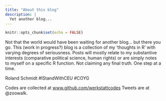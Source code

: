 ```yaml
---
title: "About this blog"
description: |
  Yet another blog...
---
```


```r
knitr::opts_chunk$set(echo = FALSE)
```

Not that the world would have been waiting for another blog… but there you go. This (work in progress?) blog is a collection of my ‘thoughts in R’ with varying degrees of seriousness. Posts will mostly relate to my substantive interests (comparative political science, human rights) or are simply notes to myself on a specific R function. Not claiming any final truth. One step at a time.

Roland Schmidt #IStandWithCEU #COYG

Codes are collected at [www.github.com/werkstattcodes](https://github.com/werkstattcodes){target="_blank"}
Tweets are at @zoowalk.